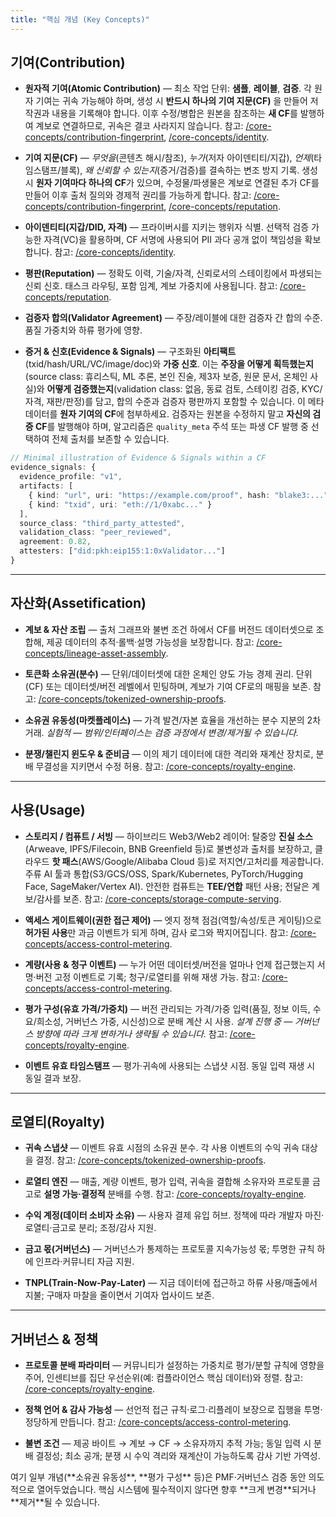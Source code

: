```yaml
---
title: "핵심 개념 (Key Concepts)"
---
```


## 기여(Contribution)

- **원자적 기여(Atomic Contribution)** — 최소 작업 단위: **샘플**, **레이블**, **검증**. 각 원자 기여는 귀속 가능해야 하며, 생성 시 **반드시 하나의 기여 지문(CF)** 을 만들어 저작권과 내용을 기록해야 합니다. 이후 수정/병합은 원본을 참조하는 **새 CF**를 발행하여 계보로 연결하므로, 귀속은 결코 사라지지 않습니다. 참고: [/core-concepts/contribution-fingerprint](/core-concepts/contribution-fingerprint), [/core-concepts/identity](/core-concepts/identity).

- **기여 지문(CF)** — *무엇을*(콘텐츠 해시/참조), *누가*(저자 아이덴티티/지갑), *언제*(타임스탬프/블록), *왜 신뢰할 수 있는지*(증거/검증)를 결속하는 변조 방지 기록. 생성 시 **원자 기여마다 하나의 CF**가 있으며, 수정물/파생물은 계보로 연결된 추가 CF를 만들어 이후 출처 질의와 경제적 권리를 가능하게 합니다. 참고: [/core-concepts/contribution-fingerprint](/core-concepts/contribution-fingerprint), [/core-concepts/reputation](/core-concepts/reputation).

- **아이덴티티(지갑/DID, 자격)** — 프라이버시를 지키는 행위자 식별. 선택적 검증 가능한 자격(VC)을 활용하며, CF 서명에 사용되어 PII 과다 공개 없이 책임성을 확보합니다. 참고: [/core-concepts/identity](/core-concepts/identity).

- **평판(Reputation)** — 정확도 이력, 기술/자격, 신뢰로서의 스테이킹에서 파생되는 신뢰 신호. 태스크 라우팅, 포함 임계, 계보 가중치에 사용됩니다. 참고: [/core-concepts/reputation](/core-concepts/reputation).

- **검증자 합의(Validator Agreement)** — 주장/레이블에 대한 검증자 간 합의 수준. 품질 가중치와 하류 평가에 영향.

- **증거 & 신호(Evidence & Signals)** — 구조화된 **아티팩트**(txid/hash/URL/VC/image/doc)와 **가중 신호**. 이는 **주장을 어떻게 획득했는지**(source class: 휴리스틱, ML 추론, 본인 진술, 제3자 보증, 원문 문서, 온체인 사실)와 **어떻게 검증했는지**(validation class: 없음, 동료 검토, 스테이킹 검증, KYC/자격, 재판/판정)를 담고, 합의 수준과 검증자 평판까지 포함할 수 있습니다. 이 메타데이터를 **원자 기여의 CF**에 첨부하세요. 검증자는 원본을 수정하지 말고 **자신의 검증 CF**를 발행해야 하며, 알고리즘은 `quality_meta` 주석 또는 파생 CF 발행 중 선택하여 전체 출처를 보존할 수 있습니다.

```ts
// Minimal illustration of Evidence & Signals within a CF
evidence_signals: {
  evidence_profile: "v1",
  artifacts: [
    { kind: "url", uri: "https://example.com/proof", hash: "blake3:...", note: "archived" },
    { kind: "txid", uri: "eth://1/0xabc..." }
  ],
  source_class: "third_party_attested",
  validation_class: "peer_reviewed",
  agreement: 0.82,
  attesters: ["did:pkh:eip155:1:0xValidator..."]
}
```

---

## 자산화(Assetification)

- **계보 & 자산 조립** — 출처 그래프와 불변 조건 하에서 CF를 버전드 데이터셋으로 조합해, 제공 데이터의 추적·롤백·설명 가능성을 보장합니다. 참고: [/core-concepts/lineage-asset-assembly](/core-concepts/lineage-asset-assembly).

- **토큰화 소유권(분수)** — 단위/데이터셋에 대한 온체인 양도 가능 경제 권리. 단위(CF) 또는 데이터셋/버전 레벨에서 민팅하며, 계보가 기여 CF로의 매핑을 보존. 참고: [/core-concepts/tokenized-ownership-proofs](/core-concepts/tokenized-ownership-proofs).

- **소유권 유동성(마켓플레이스)** — 가격 발견/자본 효율을 개선하는 분수 지분의 2차 거래. *실험적 — 범위/인터페이스는 검증 과정에서 변경/제거될 수 있습니다.*

- **분쟁/챌린지 윈도우 & 준비금** — 이의 제기 데이터에 대한 격리와 재계산 장치로, 분배 무결성을 지키면서 수정 허용. 참고: [/core-concepts/royalty-engine](/core-concepts/royalty-engine).

---

## 사용(Usage)

- **스토리지 / 컴퓨트 / 서빙** — 하이브리드 Web3/Web2 레이어: 탈중앙 **진실 소스**(Arweave, IPFS/Filecoin, BNB Greenfield 등)로 불변성과 출처를 보장하고, 클라우드 **핫 패스**(AWS/Google/Alibaba Cloud 등)로 저지연/고처리를 제공합니다. 주류 AI 툴과 통합(S3/GCS/OSS, Spark/Kubernetes, PyTorch/Hugging Face, SageMaker/Vertex AI). 안전한 컴퓨트는 **TEE/연합** 패턴 사용; 전달은 계보/감사를 보존. 참고: [/core-concepts/storage-compute-serving](/core-concepts/storage-compute-serving).

- **액세스 게이트웨이(권한 접근 제어)** — 엣지 정책 점검(역할/속성/토큰 게이팅)으로 **허가된 사용**만 과금 이벤트가 되게 하며, 감사 로그와 짝지어집니다. 참고: [/core-concepts/access-control-metering](/core-concepts/access-control-metering).

- **계량(사용 & 청구 이벤트)** — 누가 어떤 데이터셋/버전을 얼마나 언제 접근했는지 서명·버전 고정 이벤트로 기록; 청구/로열티를 위해 재생 가능. 참고: [/core-concepts/access-control-metering](/core-concepts/access-control-metering).

- **평가 구성(유효 가격/가중치)** — 버전 관리되는 가격/가중 입력(품질, 정보 이득, 수요/희소성, 거버넌스 가중, 시신성)으로 분배 계산 시 사용. *설계 진행 중 — 거버넌스 방향에 따라 크게 변하거나 생략될 수 있습니다.* 참고: [/core-concepts/royalty-engine](/core-concepts/royalty-engine).

- **이벤트 유효 타임스탬프** — 평가·귀속에 사용되는 스냅샷 시점. 동일 입력 재생 시 동일 결과 보장.

---

## 로열티(Royalty)

- **귀속 스냅샷** — 이벤트 유효 시점의 소유권 분수. 각 사용 이벤트의 수익 귀속 대상을 결정. 참고: [/core-concepts/tokenized-ownership-proofs](/core-concepts/tokenized-ownership-proofs).

- **로열티 엔진** — 매출, 계량 이벤트, 평가 입력, 귀속을 결합해 소유자와 프로토콜 금고로 **설명 가능·결정적** 분배를 수행. 참고: [/core-concepts/royalty-engine](/core-concepts/royalty-engine).

- **수익 계정(데이터 소비자 소유)** — 사용자 결제 유입 허브. 정책에 따라 개발자 마진·로열티·금고로 분리; 조정/감사 지원.

- **금고 몫(거버넌스)** — 거버넌스가 통제하는 프로토콜 지속가능성 몫; 투명한 규칙 하에 인프라·커뮤니티 자금 지원.

- **TNPL(Train‑Now‑Pay‑Later)** — 지금 데이터에 접근하고 하류 사용/매출에서 지불; 구매자 마찰을 줄이면서 기여자 업사이드 보존.

---

## 거버넌스 & 정책

- **프로토콜 분배 파라미터** — 커뮤니티가 설정하는 가중치로 평가/분할 규칙에 영향을 주어, 인센티브를 집단 우선순위(예: 컴플라이언스 핵심 데이터)와 정렬. 참고: [/core-concepts/royalty-engine](/core-concepts/royalty-engine).

- **정책 언어 & 감사 가능성** — 선언적 접근 규칙·로그·리플레이 보장으로 집행을 투명·정당하게 만듭니다. 참고: [/core-concepts/access-control-metering](/core-concepts/access-control-metering).

- **불변 조건** — 제공 바이트 → 계보 → CF → 소유자까지 추적 가능; 동일 입력 시 분배 결정성; 최소 공개; 분쟁 시 수익 격리와 재계산이 가능하도록 감사 기반 가역성.

<Warning>
여기 일부 개념(**소유권 유동성**, **평가 구성** 등)은 PMF·거버넌스 검증 동안 의도적으로 열어두었습니다. 핵심 시스템에 필수적이지 않다면 향후 **크게 변경**되거나 **제거**될 수 있습니다.
</Warning>


